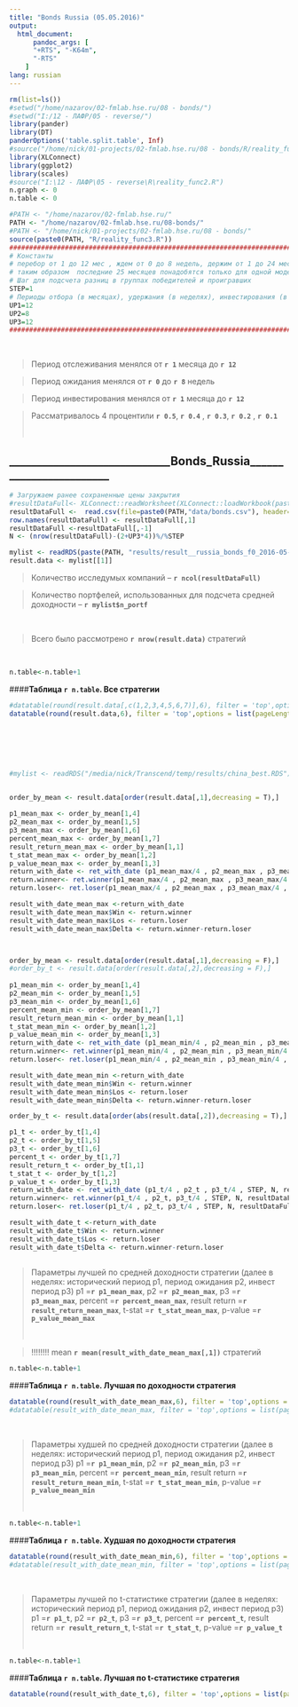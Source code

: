 ```yaml
---
title: "Bonds Russia (05.05.2016)"
output:
  html_document:
      pandoc_args: [
      "+RTS", "-K64m",
      "-RTS"
    ]
lang: russian
---
```



```r
rm(list=ls()) 
#setwd("/home/nazarov/02-fmlab.hse.ru/08 - bonds/")
#setwd("I:/12 - ЛАФР/05 - reverse/")
library(pander)
library(DT)
panderOptions('table.split.table', Inf) 
#source("/home/nick/01-projects/02-fmlab.hse.ru/08 - bonds/R/reality_func3.R")
library(XLConnect)
library(ggplot2)
library(scales)
#source("I:\12 - ЛАФР\05 - reverse\R\reality_func2.R")
n.graph <- 0
n.table <- 0

#PATH <- "/home/nazarov/02-fmlab.hse.ru/"
PATH <- "/home/nazarov/02-fmlab.hse.ru/08-bonds/"
#PATH <- "/home/nick/01-projects/02-fmlab.hse.ru/08 - bonds/"
source(paste0(PATH, "R/reality_func3.R"))
#############################################################################
# Константы
# перебор от 1 до 12 мес , ждем от 0 до 8 недель, держим от 1 до 24 мес
# таким образом  последние 25 месяцев понадобятся только для одной модели
# Шаг для подсчета разниц в группах победителей и проигравших
STEP=1
# Периоды отбора (в месяцах), удержания (в неделях), инвестирования (в месяцах)
UP1=12
UP2=8
UP3=12
###########################################################################################
```
 <p>
 <br />
 </p>  
 
>Период отслеживания менялся от  **`r 1`** месяца до  **`r 12`**

>Период ожидания менялся от  **`r 0`**  до  **`r 8`** недель

>Период инвестирования менялся от  **`r 1`** месяца до  **`r 12`**

>Рассматривалось 4 процентили  **`r 0.5`**,  **`r 0.4`** ,  **`r 0.3`**,  **`r 0.2`**  ,  **`r 0.1`**     
 <p>
 <br />
 </p>  

## _____________________________Bonds_Russia________________________
```r
# Загружаем ранее сохраненные цены закрытия
#resultDataFull<- XLConnect::readWorksheet(XLConnect::loadWorkbook(paste(PATH, "08 - #bonds/data/bonds.xls",sep = "")), sheet=1)
resultDataFull <-  read.csv(file=paste0(PATH,"data/bonds.csv"), header=TRUE)
row.names(resultDataFull) <- resultDataFull[,1]
resultDataFull <-resultDataFull[,-1]
N <- (nrow(resultDataFull)-(2+UP3*4))%/%STEP 

mylist <- readRDS(paste(PATH, "results/result__russia_bonds_f0_2016-05-05_19:18:33.RDS",sep = "")) # читаем из файла что там есть 
result.data <- mylist[[1]]
```   
>Количество исследумых компаний -- **`r ncol(resultDataFull)`** 

>Количество портфелей, использованных для подсчета средней доходности -- **`r mylist$n_portf`** 

<p>
<br />
</p>  
>Всего было рассмотрено **`r nrow(result.data)`** стратегий

<p>
<br />
</p> 
```r
n.table<-n.table+1
```
####**Таблица `r n.table`. Все стратегии ** 
```r
#datatable(round(result.data[,c(1,2,3,4,5,6,7)],6), filter = 'top',options = list(pageLength = 10, lengthMenu = c( 10, 20, 50, 100, nrow(result.data))) ) 
datatable(round(result.data,6), filter = 'top',options = list(pageLength = 10, lengthMenu = c( 10, 20, 50, 100, nrow(result.data))) ) 
```

<p>
<br /> 
</p>   
 

<p>
<br />
<br />
</p>  
```r
#mylist <- readRDS("/media/nick/Transcend/temp/results/china_best.RDS") # читаем из файла что там есть 


order_by_mean <- result.data[order(result.data[,1],decreasing = T),]
  
p1_mean_max <- order_by_mean[1,4] 
p2_mean_max <- order_by_mean[1,5] 
p3_mean_max <- order_by_mean[1,6] 
percent_mean_max <- order_by_mean[1,7] 
result_return_mean_max <- order_by_mean[1,1] 
t_stat_mean_max <- order_by_mean[1,2] 
p_value_mean_max <- order_by_mean[1,3]
return_with_date <- ret_with_date (p1_mean_max/4 , p2_mean_max , p3_mean_max/4 , STEP, N, resultDataFull, UP1, UP2, percent_mean_max) 
return.winner<- ret.winner(p1_mean_max/4 , p2_mean_max , p3_mean_max/4 , STEP, N, resultDataFull, UP1, UP2, percent_mean_max) 
return.loser<- ret.loser(p1_mean_max/4 , p2_mean_max , p3_mean_max/4 , STEP, N, resultDataFull, UP1, UP2, percent_mean_max) 

result_with_date_mean_max <-return_with_date
result_with_date_mean_max$Win <- return.winner
result_with_date_mean_max$Los <- return.loser
result_with_date_mean_max$Delta <- return.winner-return.loser



order_by_mean <- result.data[order(result.data[,1],decreasing = F),]
#order_by_t <- result.data[order(result.data[,2],decreasing = F),]
  
p1_mean_min <- order_by_mean[1,4] 
p2_mean_min <- order_by_mean[1,5] 
p3_mean_min <- order_by_mean[1,6] 
percent_mean_min <- order_by_mean[1,7] 
result_return_mean_min <- order_by_mean[1,1] 
t_stat_mean_min <- order_by_mean[1,2] 
p_value_mean_min <- order_by_mean[1,3]
return_with_date <- ret_with_date (p1_mean_min/4 , p2_mean_min , p3_mean_min/4 , STEP, N, resultDataFull, UP1, UP2, percent_mean_min) 
return.winner<- ret.winner(p1_mean_min/4 , p2_mean_min , p3_mean_min/4 , STEP, N, resultDataFull, UP1, UP2, percent_mean_min) 
return.loser<- ret.loser(p1_mean_min/4 , p2_mean_min , p3_mean_min/4 , STEP, N, resultDataFull, UP1, UP2, percent_mean_min) 

result_with_date_mean_min <-return_with_date
result_with_date_mean_min$Win <- return.winner
result_with_date_mean_min$Los <- return.loser
result_with_date_mean_min$Delta <- return.winner-return.loser

order_by_t <- result.data[order(abs(result.data[,2]),decreasing = T),]

p1_t <- order_by_t[1,4] 
p2_t <- order_by_t[1,5] 
p3_t <- order_by_t[1,6] 
percent_t <- order_by_t[1,7] 
result_return_t <- order_by_t[1,1] 
t_stat_t <- order_by_t[1,2] 
p_value_t <- order_by_t[1,3] 
return_with_date <- ret_with_date (p1_t/4 , p2_t , p3_t/4 , STEP, N, resultDataFull, UP1, UP2, percent_t) 
return.winner<- ret.winner(p1_t/4 , p2_t, p3_t/4 , STEP, N, resultDataFull, UP1, UP2, percent_t) 
return.loser<- ret.loser(p1_t/4 , p2_t, p3_t/4 , STEP, N, resultDataFull, UP1, UP2, percent_t) 

result_with_date_t <-return_with_date
result_with_date_t$Win <- return.winner
result_with_date_t$Los <- return.loser
result_with_date_t$Delta <- return.winner-return.loser
  
```




>Параметры лучшей по средней доходности стратегии (далее в неделях: исторический период p1, период ожидания p2, инвест период p3) p1 =**`r p1_mean_max`**, p2 =**`r p2_mean_max`**, p3 =**`r p3_mean_max`**, percent =**`r percent_mean_max`**,  result return =**`r result_return_mean_max`**,  t-stat =**`r t_stat_mean_max`**, p-value =**`r p_value_mean_max`**
<p>
<br />
</p> 



>!!!!!!!! mean **`r mean(result_with_date_mean_max[,1])`** стратегий

```r
n.table<-n.table+1
```
####**Таблица `r n.table`. Лучшая по доходности стратегия ** 
```r
datatable(round(result_with_date_mean_max,6), filter = 'top',options = list(pageLength = 10, lengthMenu = c( 10, 20, 50, 100, nrow(result_with_date_mean_max))) ) 
#datatable(result_with_date_mean_max, filter = 'top',options = list(pageLength = 10, lengthMenu = c( 10, 20, 50, 100, nrow(result_with_date_mean_max))) ) 
```

<p>
<br /> 
</p>   



>Параметры худшей по средней доходности стратегии (далее в неделях: исторический период p1, период ожидания p2, инвест период p3) p1 =**`r p1_mean_min`**, p2 =**`r p2_mean_min`**, p3 =**`r p3_mean_min`**, percent =**`r percent_mean_min`**,  result return =**`r result_return_mean_min`**,  t-stat =**`r t_stat_mean_min`**, p-value =**`r p_value_mean_min`**
<p>
<br />
</p> 

```r
n.table<-n.table+1
```
####**Таблица `r n.table`. Худшая по доходности стратегия ** 
```r
datatable(round(result_with_date_mean_min,6), filter = 'top',options = list(pageLength = 10, lengthMenu = c( 10, 20, 50, 100, nrow(result_with_date_mean_min))) ) 
#datatable(result_with_date_mean_min, filter = 'top',options = list(pageLength = 10, lengthMenu = c( 10, 20, 50, 100, nrow(result_with_date_mean_min))) ) 
```

<p>
<br /> 
</p>   



>Параметры лучшей по t-статистике стратегии  (далее в неделях: исторический период p1, период ожидания p2, инвест период p3) p1 =**`r p1_t`**, p2 =**`r p2_t`**, p3 =**`r p3_t`**, percent =**`r percent_t`**,  result return =**`r result_return_t`**, t-stat =**`r t_stat_t`**, p-value =**`r p_value_t`**
<p>
<br />
</p> 

```r
n.table<-n.table+1
```
####**Таблица `r n.table`. Лучшая по t-статистике стратегия ** 
```r
datatable(round(result_with_date_t,6), filter = 'top',options = list(pageLength = 10, lengthMenu = c( 10, 20, 50, 100, nrow(result_with_date_t))) ) 
```

<p>
<br /> 
</p>  

<p>
<br /> 
</p>  
